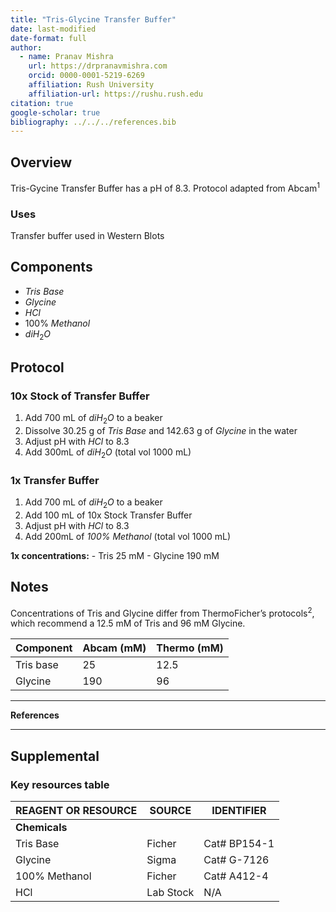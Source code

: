 ```yaml
---
title: "Tris-Glycine Transfer Buffer"
date: last-modified
date-format: full
author:
  - name: Pranav Mishra
    url: https://drpranavmishra.com
    orcid: 0000-0001-5219-6269 
    affiliation: Rush University
    affiliation-url: https://rushu.rush.edu 
citation: true
google-scholar: true
bibliography: ../../../references.bib
---
```



## Overview
Tris-Gycine Transfer Buffer has a pH of 8.3. Protocol adapted from Abcam<sup>1</sup>

### Uses
Transfer buffer used in Western Blots

## Components
- *Tris Base*
- *Glycine*
- $HCl$
- 100% *Methanol*
- $diH_2O$

## Protocol

### 10x Stock of Transfer Buffer
1. Add 700 mL of $diH_2O$ to a beaker
2. Dissolve 30.25 g of *Tris Base* and 142.63 g of *Glycine* in the water
3. Adjust pH with $HCl$ to 8.3
4. Add 300mL of $diH_2O$ (total vol 1000 mL)

### 1x Transfer Buffer
1. Add 700 mL of $diH_2O$ to a beaker
2. Add 100 mL of 10x Stock Transfer Buffer
3. Adjust pH with $HCl$ to 8.3
4. Add 200mL of *100% Methanol* (total vol 1000 mL)


**1x concentrations:**
- Tris 25 mM
- Glycine 190 mM

## Notes

Concentrations of Tris and Glycine differ from ThermoFicher's protocols<sup>2</sup>, which recommend a 12.5 mM of Tris and 96 mM Glycine.


| Component 	| Abcam (mM) 	| Thermo (mM) 	|
|-----------	|------------	|-------------	|
| Tris base 	| 25         	| 12.5        	|
| Glycine   	| 190        	| 96          	|

----

**References**

::: {#refs}
:::
---


## Supplemental

### Key resources table

| REAGENT OR RESOURCE | SOURCE    | IDENTIFIER   |
|---------------------|-----------|--------------|
| **Chemicals**       |           |              |
| Tris Base           | Ficher    | Cat# BP154-1 |
| Glycine             | Sigma     | Cat# G-7126  |
| 100% Methanol       | Ficher    | Cat# A412-4  |
| HCl                 | Lab Stock | N/A          |